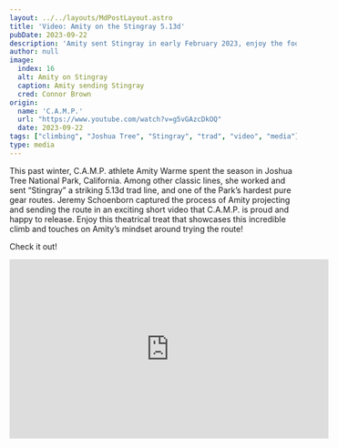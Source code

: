```yaml
---
layout: ../../layouts/MdPostLayout.astro
title: 'Video: Amity on the Stingray 5.13d'
pubDate: 2023-09-22
description: 'Amity sent Stingray in early February 2023, enjoy the footage!'
author: null
image: 
  index: 16
  alt: Amity on Stingray
  caption: Amity sending Stingray
  cred: Connor Brown
origin: 
  name: 'C.A.M.P.'
  url: "https://www.youtube.com/watch?v=g5vGAzcDkOQ"
  date: 2023-09-22
tags: ["climbing", "Joshua Tree", "Stingray", "trad", "video", "media"]
type: media
---
```

This past winter, C.A.M.P. athlete Amity Warme spent the season in Joshua Tree National Park, California. Among other classic lines, she worked and sent “Stingray” a striking 5.13d trad line, and one of the Park’s hardest pure gear routes. Jeremy Schoenborn captured the process of Amity projecting and sending the route in an exciting short video that C.A.M.P. is proud and happy to release. Enjoy this theatrical treat that showcases this incredible climb and touches on Amity’s mindset around trying the route!

Check it out!

<iframe width="560" height="315" src="https://www.youtube.com/embed/RnenSqT0dFI?si=TCTp8eoaaMlENJi3" title="YouTube video player" frameborder="0" allow="accelerometer; autoplay; clipboard-write; encrypted-media; gyroscope; picture-in-picture; web-share" allowfullscreen></iframe>
